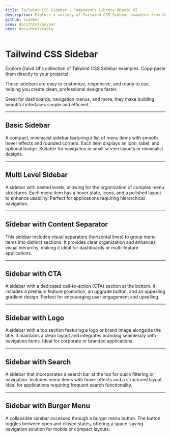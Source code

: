 ```yaml
---
title: Tailwind CSS Sidebar - Components Library @David UI
description: Explore a variety of Tailwind CSS Sidebar examples from David UI, designed to fit any project with ease. Fully customizable and ready to use, these sidebars help you build UIs faster.
github: sidebar
prev: docs/html/navbar
next: docs/html/table
---
```


# Tailwind CSS Sidebar

Explore Daivd UI's collection of Tailwind CSS Sidebar examples. Copy-paste them directly to your projects!

These sidebars are easy to customize, responsive, and ready to use, helping you create clean, professional designs faster. 

Great for dashboards, navigation menus, and more, they make building beautiful interfaces simple and efficient.

---

## Basic Sidebar

A compact, minimalist sidebar featuring a list of menu items with smooth hover effects and rounded corners. Each item displays an icon, label, and optional badge. Suitable for navigation in small screen layouts or minimalist designs.

<PreviewWithCode relativePath="sidebar/sidebar-demo.tsx" language="html" />


---

## Multi Level Sidebar

A sidebar with nested levels, allowing for the organization of complex menu structures. Each menu item has a hover state, icons, and a polished layout to enhance usability. Perfect for applications requiring hierarchical navigation.

<PreviewWithCode relativePath="sidebar/multi-level-sidebar.tsx" language="html" />

---

## Sidebar with Content Separator

This sidebar includes visual separators (horizontal lines) to group menu items into distinct sections. It provides clear organization and enhances visual hierarchy, making it ideal for dashboards or multi-feature applications.

<PreviewWithCode relativePath="sidebar/sidebar-with-content-separator.tsx" language="html" />

---

## Sidebar with CTA

A sidebar with a dedicated call-to-action (CTA) section at the bottom. It includes a premium feature promotion, an upgrade button, and an appealing gradient design. Perfect for encouraging user engagement and upselling.

<PreviewWithCode relativePath="sidebar/sidebar-with-cta.tsx" language="html" />

---

## Sidebar with Logo

A sidebar with a top section featuring a logo or brand image alongside the title. It maintains a clean layout and integrates branding seamlessly with navigation items. Ideal for corporate or branded applications.


<PreviewWithCode relativePath="sidebar/sidebar-with-logo.tsx" language="html" />

---

## Sidebar with Search

A sidebar that incorporates a search bar at the top for quick filtering or navigation. Includes menu items with hover effects and a structured layout. Ideal for applications requiring frequent search functionality.

<PreviewWithCode relativePath="sidebar/sidebar-with-search.tsx" language="html" />

---

## Sidebar with Burger Menu

A collapsible sidebar accessed through a burger menu button. The button toggles between open and closed states, offering a space-saving navigation solution for mobile or compact layouts.

<PreviewWithCode relativePath="sidebar/sidebar-with-burger-menu.tsx" language="html" />
